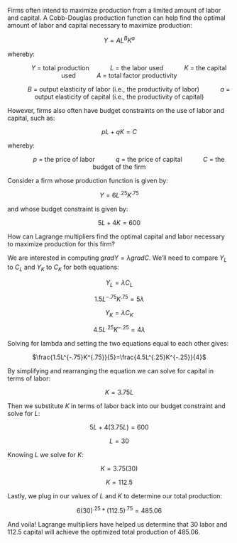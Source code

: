 Firms often intend to maximize production from a limited amount of labor and capital.
A Cobb-Douglas production function can help find the optimal amount of labor and capital necessary to maximize production:

<center> $Y=AL^BK^a$ </center>

whereby: 

<center> &nbsp;&nbsp;&nbsp;&nbsp;&nbsp;&nbsp;&nbsp;&nbsp;&nbsp;&nbsp; $Y$ = total production
&nbsp;&nbsp;&nbsp;&nbsp;&nbsp;&nbsp;&nbsp;&nbsp;&nbsp;&nbsp; $L$ = the labor used
&nbsp;&nbsp;&nbsp;&nbsp;&nbsp;&nbsp;&nbsp;&nbsp;&nbsp;&nbsp; $K$ = the capital used
&nbsp;&nbsp;&nbsp;&nbsp;&nbsp;&nbsp;&nbsp;&nbsp;&nbsp;&nbsp; $A$ = total factor productivity

&nbsp;&nbsp;&nbsp;&nbsp;&nbsp;&nbsp;&nbsp;&nbsp;&nbsp;&nbsp; $B$ = output elasticity of labor (i.e., the productivity of labor)
&nbsp;&nbsp;&nbsp;&nbsp;&nbsp;&nbsp;&nbsp;&nbsp;&nbsp;&nbsp; $a$ = output elasticity of capital (i.e., the productivity of capital) </center>

However, firms also often have budget constraints on the use of labor and capital, such as:

<center> $pL + qK = C$</center>

whereby:

<center> &nbsp;&nbsp;&nbsp;&nbsp;&nbsp;&nbsp;&nbsp;&nbsp;&nbsp;&nbsp; $p$ = the price of labor 
&nbsp;&nbsp;&nbsp;&nbsp;&nbsp;&nbsp;&nbsp;&nbsp;&nbsp;&nbsp; $q$ = the price of capital
&nbsp;&nbsp;&nbsp;&nbsp;&nbsp;&nbsp;&nbsp;&nbsp;&nbsp;&nbsp; $C$ = the budget of the firm
</center>

Consider a firm whose production function is given by:

<center> $Y=6L^{.25}K^{.75}$ </center>

and whose budget constraint is given by:

<center> $5L + 4K = 600$</center>

How can Lagrange multipliers find the optimal capital and labor necessary to maximize production for this firm?

We are interested in computing $gradY=\lambda gradC$. We'll need to compare $Y_L$ to $C_L$ and $Y_K$ to $C_K$ for both equations:

<center> $Y_L = \lambda C_L$

$1.5L^{-.75}K^{.75}=5\lambda$

$Y_K = \lambda C_K$

$4.5L^{.25}K^{-.25}=4\lambda$
</center>

Solving for lambda and setting the two equations equal to each other gives:

<center> $\frac{1.5L^{-.75}K^{.75}}{5}=\frac{4.5L^{.25}K^{-.25}}{4}$ </center>

By simplifying and rearranging the equation we can solve for capital in terms of labor:

<center> $K=3.75L$ </center>

Then we substitute $K$ in terms of labor back into our budget constraint and solve for $L$:

<center> $5L + 4(3.75L) = 600$

$L = 30$ </center>

Knowing $L$ we solve for $K$:

<center> $K = 3.75(30)$

$K=112.5$ </center>

Lastly, we plug in our values of $L$ and $K$ to determine our total production:

<center> $6(30)^{.25}* (112.5)^{.75} = 485.06$</center>

And voila! Lagrange multipliers have helped us determine that $30$ labor and $112.5$ capital will achieve the optimized total production of $485.06$.